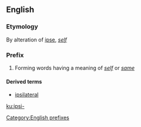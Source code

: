 {{also|ipsi}}
==English==

===Etymology===
By alteration of {{etyl|la|en}} [[ipse]], ''[[self]]''

===Prefix===
{{head|en}}

# Forming words having a meaning of ''[[self]]'' or ''[[same]]''

====Derived terms====
* [[ipsilateral]]
<!-- any others? -->

[[Category:English prefixes]]

[[ku:ipsi-]]